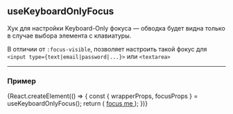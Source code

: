 
<Meta title='Хуки|useKeyboardOnlyFocus' />

## useKeyboardOnlyFocus

Хук для настройки Keyboard-Only фокуса — обводка будет видна только в случае выбора элемента с клавиатуры.

В отличии от `:focus-visible`, позволяет настроить такой фокус для `<input type={text|email|password|...}>` или `<textarea>`

---

### Пример

<Preview isExpanded={true}>
    {React.createElement(() => {
        const { wrapperProps, focusProps } = useKeyboardOnlyFocus();
        return (
            <a href='#' {...wrapperProps}>
                <span {...focusProps} />
                focus me
            </a>
        );
    })}
</Preview>
